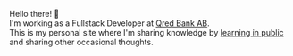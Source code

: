 Hello there! 👋<br/>
I'm working as a Fullstack Developer at [Qred Bank AB](https://www.qred.com).
<br />
This is my personal site where I'm sharing knowledge by [learning in public](https://twitter.com/swyx/status/1009174159690264579) and sharing other occasional thoughts.

